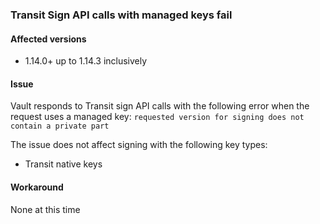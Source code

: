 ### Transit Sign API calls with managed keys fail

#### Affected versions

- 1.14.0+ up to 1.14.3 inclusively

#### Issue

Vault responds to Transit sign API calls with the following error when the request uses a managed key:
`requested version for signing does not contain a private part`

<Note>
The issue does not affect signing with the following key types:

- Transit native keys

</Note>

#### Workaround

None at this time
